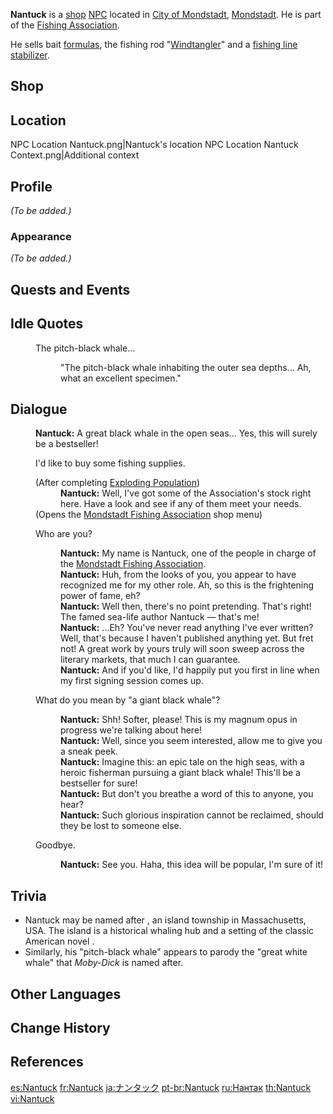 {{Meta
<!-- REMOVE THIS TEMPLATE AFTER ADDING MISSING INFO -->
|missing_NPC_profile  = yes
}}
{{Character Infobox
|type             = Open-World NPC
|image            = NPC Nantuck.png
|region           = Mondstadt
|location         = Mondstadt
|affiliation      = Fishing Association
|title            = Mondstadt Angler
|voiceEN          = [[imdb:nm8538323|Paul Cartwright]]<ref name="Paul Cartwright">Paul Cartwright: [https://www.paulcartwrightvo.com/ EN VA's Website]</ref>
|voiceKR          = [https://namu.wiki/w/홍승효 Hong Seung Hyo ({{ko|홍승효}})]<ref>YouTube: [https://youtu.be/Q-sQg-hQtdM?t=23 KR VA Self Announcement]</ref>
}}
'''Nantuck''' is a [[shop]] [[NPC]] located in [[City of Mondstadt]], [[Mondstadt]]. He is part of the [[Fishing Association]].

He sells bait [[Formula|formulas]], the fishing rod "[[Windtangler]]" and a [[Fishing Line Stabilizer|fishing line stabilizer]].

==Shop==
{{Shop/Header|currency=Fish|vendor=Nantuck}}
{{Shop|Formula: Redrot Bait|Medaka*3|1}}<!--Bait Blueprint-->
{{Shop|Formula: False Worm Bait|Medaka*3|1}}<!--Bait Blueprint-->
{{Shop|Formula: Fake Fly Bait|Medaka*3|1}}<!--Bait Blueprint-->
{{Shop|Windtangler|Medaka*20;Aizen Medaka*20;Venomspine Fish*20;Tea-Colored Shirakodai*20|1}}<!--Fishing Rod-->
{{Shop|Fishing Line Stabilizer|Medaka*3|1}}<!--Gadget-->
{{Shop/Footer}}

==Location==
<gallery>
NPC Location Nantuck.png|Nantuck's location
NPC Location Nantuck Context.png|Additional context
</gallery>

==Profile==
<!-- detailed story/lore information goes here -->
''(To be added.)''

===Appearance===
''(To be added.)''

==Quests and Events==
{{Quests and Events}}

==Idle Quotes==
{{Dialogue Start}}
: {{DIcon|Idle}} The pitch-black whale...
:: {{A|VO Nantuck 01.ogg}} "The pitch-black whale inhabiting the outer sea depths... Ah, what an excellent specimen."
{{Dialogue End}}

==Dialogue==
{{Dialogue Start}}
:'''Nantuck:''' A great black whale in the open seas... Yes, this will surely be a bestseller!
:{{DIcon|Fishing Supplies}} I'd like to buy some fishing supplies.
:;(After completing [[Exploding Population]])
::'''Nantuck:''' Well, I've got some of the Association's stock right here. Have a look and see if any of them meet your needs.
:;(Opens the [[Mondstadt Fishing Association]] shop menu)
:{{DIcon}} Who are you?
::'''Nantuck:''' My name is Nantuck, one of the people in charge of the [[Mondstadt Fishing Association]].
::'''Nantuck:''' Huh, from the looks of you, you appear to have recognized me for my other role. Ah, so this is the frightening power of fame, eh?
::'''Nantuck:''' Well then, there's no point pretending. That's right! The famed sea-life author Nantuck &mdash; that's me!
::'''Nantuck:''' ...Eh? You've never read anything I've ever written? Well, that's because I haven't published anything yet. But fret not! A great work by yours truly will soon sweep across the literary markets, that much I can guarantee.
::'''Nantuck:''' And if you'd like, I'd happily put you first in line when my first signing session comes up.
:{{DIcon}} What do you mean by "a giant black whale"?
::'''Nantuck:''' Shh! Softer, please! This is my magnum opus in progress we're talking about here!
::'''Nantuck:''' Well, since you seem interested, allow me to give you a sneak peek.
::'''Nantuck:''' Imagine this: an epic tale on the high seas, with a heroic fisherman pursuing a giant black whale! This'll be a bestseller for sure!
::'''Nantuck:''' But don't you breathe a word of this to anyone, you hear?
::'''Nantuck:''' Such glorious inspiration cannot be reclaimed, should they be lost to someone else.
:{{DIcon}} Goodbye.
::'''Nantuck:''' See you. Haha, this idea will be popular, I'm sure of it!
{{Dialogue End}}

==Trivia==
* Nantuck may be named after {{w|Nantucket}}, an island township in Massachusetts, USA. The island is a historical whaling hub and a setting of the classic American novel ''{{w|Moby-Dick}}''.
* Similarly, his "pitch-black whale" appears to parody the "great white whale" that ''Moby-Dick'' is named after.

==Other Languages==
{{Other Languages
|default_hidden = 1
|en      = Nantuck
|zhs     = 楠塔克
|zhs_rm  = Nántǎkè
|zht     = 楠塔克
|zht_rm  = Nántǎkè
|ja      = ナンタック
|ja_rm   = Nantakku
|ko      = 난터크
|es      = Nantuck
|fr      = Nantuck
|ru      = Нантак
|th      = Nantuck
|vi      = Nantuck
|de      = Nantuck
|id      = Nantuck
|pt      = Nantuck
|tr      = Nantuck
|it      = Nantuck
}}

==Change History==
{{Change History|2.1}}

==References==
{{Reflist}}

[[es:Nantuck]]
[[fr:Nantuck]]
[[ja:ナンタック]]
[[pt-br:Nantuck]]
[[ru:Нантак]]
[[th:Nantuck]]
[[vi:Nantuck]]